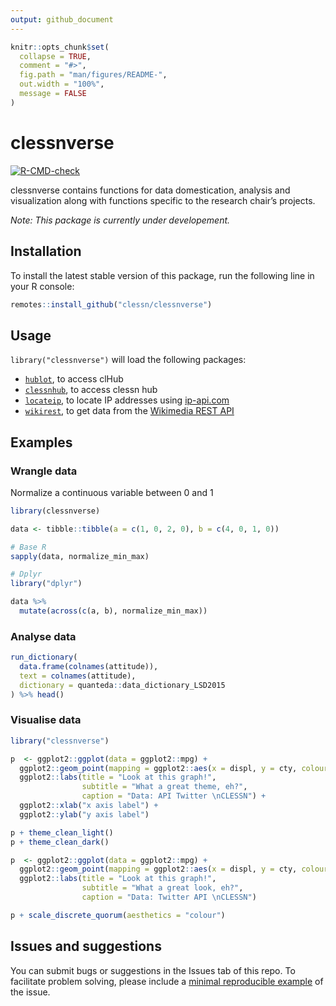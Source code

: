 ```yaml
---
output: github_document
---
```


<!-- README.md is generated from README.Rmd. Please edit that file -->

```r
knitr::opts_chunk$set(
  collapse = TRUE,
  comment = "#>",
  fig.path = "man/figures/README-",
  out.width = "100%",
  message = FALSE
)
```

# clessnverse

<!-- badges: start -->

[![R-CMD-check](https://github.com/clessn/clessnverse/actions/workflows/R-CMD-check.yaml/badge.svg)](https://github.com/clessn/clessnverse/actions/workflows/R-CMD-check.yaml)

<!-- badges: end -->

clessnverse contains functions for data domestication, analysis and visualization along with functions specific to the research chair's projects.

*Note: This package is currently under developement.*

## Installation

To install the latest stable version of this package, run the following line in your R console:

``` r
remotes::install_github("clessn/clessnverse")
```

## Usage

`library("clessnverse")` will load the following packages:

-   [`hublot`](https://github.com/clessn/hublotr), to access clHub
-   [`clessnhub`](https://github.com/clessn/hublotr), to access clessn hub
-   [`locateip`](https://github.com/clessn/locateip), to locate IP addresses using [ip-api.com](https://ip-api.com/)
-   [`wikirest`](https://github.com/clessn/wikirest), to get data from the [Wikimedia REST API](https://wikimedia.org/api/rest_v1/)

## Examples

### Wrangle data

Normalize a continuous variable between 0 and 1

```r
library(clessnverse)

data <- tibble::tibble(a = c(1, 0, 2, 0), b = c(4, 0, 1, 0))

# Base R
sapply(data, normalize_min_max)

# Dplyr
library("dplyr")

data %>%
  mutate(across(c(a, b), normalize_min_max))
```

### Analyse data

```r
run_dictionary(
  data.frame(colnames(attitude)),
  text = colnames(attitude),
  dictionary = quanteda::data_dictionary_LSD2015
) %>% head()
```

### Visualise data

```r
library("clessnverse")

p  <- ggplot2::ggplot(data = ggplot2::mpg) +
  ggplot2::geom_point(mapping = ggplot2::aes(x = displ, y = cty, colour = class)) +
  ggplot2::labs(title = "Look at this graph!",
                subtitle = "What a great theme, eh?",
                caption = "Data: API Twitter \nCLESSN") +
  ggplot2::xlab("x axis label") +
  ggplot2::ylab("y axis label")

p + theme_clean_light()
p + theme_clean_dark()

p  <- ggplot2::ggplot(data = ggplot2::mpg) +
  ggplot2::geom_point(mapping = ggplot2::aes(x = displ, y = cty, colour = class)) +
  ggplot2::labs(title = "Look at this graph!",
                subtitle = "What a great look, eh?",
                caption = "Data: Twitter API \nCLESSN")

p + scale_discrete_quorum(aesthetics = "colour")
```

## Issues and suggestions

You can submit bugs or suggestions in the Issues tab of this repo. To facilitate problem solving, please include a [minimal reproducible example](https://reprex.tidyverse.org/articles/reprex-dos-and-donts.html) of the issue.
